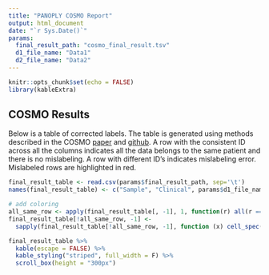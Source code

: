 ```yaml
---
title: "PANOPLY COSMO Report"
output: html_document
date: "`r Sys.Date()`"
params:
  final_result_path: "cosmo_final_result.tsv"
  d1_file_name: "Data1"
  d2_file_name: "Data2"
---
```


```r
knitr::opts_chunk$set(echo = FALSE)
library(kableExtra)
```

## COSMO Results

Below is a table of corrected labels. The table is generated using methods described in the COSMO [paper](https://doi.org/10.1016/j.patter.2021.100245) and [github](https://github.com/bzhanglab/COSMO). A row with the consistent ID across all the columns indicates all the data belongs to the same patient and there is no mislabeling. A row with different ID's indicates mislabeling error. Mislabeled rows are highlighted in red.

```r
final_result_table <- read.csv(params$final_result_path, sep='\t')
names(final_result_table) <- c("Sample", "Clinical", params$d1_file_name, params$d2_file_name)

# add coloring
all_same_row <- apply(final_result_table[, -1], 1, function(r) all(r == r[1]))
final_result_table[!all_same_row, -1] <- 
  sapply(final_result_table[!all_same_row, -1], function (x) cell_spec(x, color = 'red'))

final_result_table %>%
  kable(escape = FALSE) %>%
  kable_styling("striped", full_width = F) %>% 
  scroll_box(height = "300px")
```
